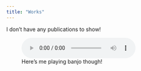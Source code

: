 ```yaml
---
title: "Works"
---
```


I don't have any publications to show!

![Here's me playing banjo though!](Sean Ryan's Polka.m4a)
